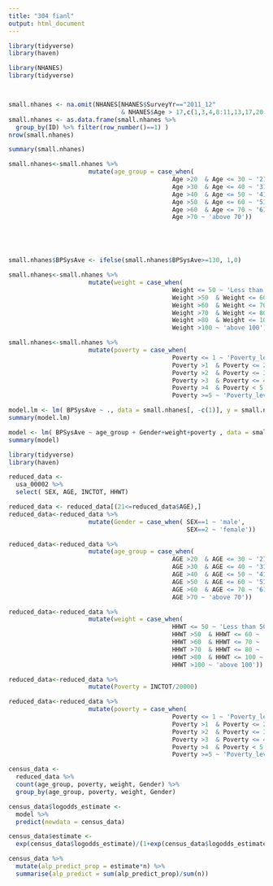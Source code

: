 ```yaml
---
title: "304 fianl"
output: html_document
---
```




```r


library(tidyverse)
library(haven)
```

```r

library(NHANES)
library(tidyverse)



small.nhanes <- na.omit(NHANES[NHANES$SurveyYr=="2011_12"
                               & NHANES$Age > 17,c(1,3,4,8:11,13,17,20,21,25,46,50,51,52,61)])
small.nhanes <- as.data.frame(small.nhanes %>%
  group_by(ID) %>% filter(row_number()==1) )
nrow(small.nhanes)

```

```r
summary(small.nhanes)
```


```r

small.nhanes<-small.nhanes %>% 
                      mutate(age_group = case_when(
                                             Age >20  & Age <= 30 ~ '21 to 30',
                                             Age >30  & Age <= 40 ~ '31 to 40',
                                             Age >40  & Age <= 50 ~ '41 to 50',
                                             Age >50  & Age <= 60 ~ '51 to 60',
                                             Age >60  & Age <= 70 ~ '61 to 70',
                                             Age >70 ~ 'above 70'))






```


```r
small.nhanes$BPSysAve <- ifelse(small.nhanes$BPSysAve>=130, 1,0)
```


```r
small.nhanes<-small.nhanes %>% 
                      mutate(weight = case_when(
                                             Weight <= 50 ~ 'Less than 50',
                                             Weight >50  & Weight <= 60 ~ '50 to 60',
                                             Weight >60  & Weight <= 70 ~ '60 to 70',
                                             Weight >70  & Weight <= 80 ~ '70 to 80',
                                             Weight >80  & Weight <= 100 ~ '80 to 100',
                                             Weight >100 ~ 'above 100'))


```


```r
small.nhanes<-small.nhanes %>% 
                      mutate(poverty = case_when(
                                             Poverty <= 1 ~ 'Poverty_level1',
                                             Poverty >1  & Poverty <= 2 ~ 'Poverty_level2',
                                             Poverty >2  & Poverty <= 3 ~ 'Poverty_level2',
                                             Poverty >3  & Poverty <= 4 ~ 'Poverty_level3',
                                             Poverty >4  & Poverty < 5 ~ 'Poverty_level4',
                                             Poverty >=5 ~ 'Poverty_level5'))


```


```r

model.lm <- lm( BPSysAve ~ ., data = small.nhanes[, -c(1)], y = small.nhanes$BPSysAve,family= 'binomial')
summary(model.lm)

```



```r

model <- lm( BPSysAve ~ age_group + Gender+weight+poverty , data = small.nhanes[, -c(1)], y = small.nhanes$BPSysAve,family= 'binomial')
summary(model)
```



```r
library(tidyverse)
library(haven)
```





```r
reduced_data <- 
  usa_00002 %>% 
  select( SEX, AGE, INCTOT, HHWT)
```

```r
reduced_data <- reduced_data[(21<=reduced_data$AGE),]
reduced_data<-reduced_data %>% 
                      mutate(Gender = case_when( SEX==1 ~ 'male',
                                                 SEX==2 ~ 'female'))
```


```r
reduced_data<-reduced_data %>% 
                      mutate(age_group = case_when(
                                             AGE >20  & AGE <= 30 ~ '21 to 30',
                                             AGE >30  & AGE <= 40 ~ '31 to 40',
                                             AGE >40  & AGE <= 50 ~ '41 to 50',
                                             AGE >50  & AGE <= 60 ~ '51 to 60',
                                             AGE >60  & AGE <= 70 ~ '61 to 70',
                                             AGE >70 ~ 'above 70'))

```


```r
reduced_data<-reduced_data %>% 
                      mutate(weight = case_when(
                                             HHWT <= 50 ~ 'Less than 50',
                                             HHWT >50  & HHWT <= 60 ~ '50 to 60',
                                             HHWT >60  & HHWT <= 70 ~ '60 to 70',
                                             HHWT >70  & HHWT <= 80 ~ '70 to 80',
                                             HHWT >80  & HHWT <= 100 ~ '80 to 100',
                                             HHWT >100 ~ 'above 100'))


```


```r
reduced_data<-reduced_data %>% 
                      mutate(Poverty = INCTOT/20000)
```

```r
reduced_data<-reduced_data %>% 
                      mutate(poverty = case_when(
                                             Poverty <= 1 ~ 'Poverty_level1',
                                             Poverty >1  & Poverty <= 2 ~ 'Poverty_level2',
                                             Poverty >2  & Poverty <= 3 ~ 'Poverty_level2',
                                             Poverty >3  & Poverty <= 4 ~ 'Poverty_level3',
                                             Poverty >4  & Poverty < 5 ~ 'Poverty_level4',
                                             Poverty >=5 ~ 'Poverty_level5'))


```

```r
census_data <- 
  reduced_data %>%
  count(age_group, poverty, weight, Gender) %>%
  group_by(age_group, poverty, weight, Gender) 

```


```r
census_data$logodds_estimate <-
  model %>%
  predict(newdata = census_data)

census_data$estimate <-
  exp(census_data$logodds_estimate)/(1+exp(census_data$logodds_estimate))

census_data %>%
  mutate(alp_predict_prop = estimate*n) %>%
  summarise(alp_predict = sum(alp_predict_prop)/sum(n))


```




